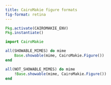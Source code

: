 ```yaml
---
title: CairoMakie figure formats
fig-format: retina
---
```


```julia
Pkg.activate(CAIROMAKIE_ENV)
Pkg.instantiate()
```

```julia
import CairoMakie
```

```julia
all(SHOWABLE_MIMES) do mime
    Base.showable(mime, CairoMakie.Figure())
end
```

```julia
all(NOT_SHOWABLE_MIMES) do mime
    !Base.showable(mime, CairoMakie.Figure())
end
```
